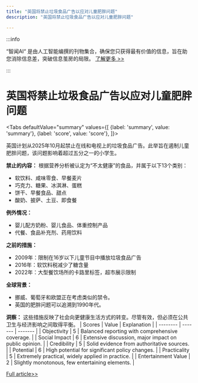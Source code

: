 ```yaml
---
title: "英国将禁止垃圾食品广告以应对儿童肥胖问题"
description: "英国将禁止垃圾食品广告以应对儿童肥胖问题"

---
```



:::info

“智闻AI“ 是由人工智能编撰的刊物集合，确保您只获得最有价值的信息，旨在助您消除信息差，突破信息茧房的局限。  [了解更多 >>](/)

:::

# 英国将禁止垃圾食品广告以应对儿童肥胖问题


<Tabs
	defaultValue="summary"
	values={[
	{label: 'summary', value: 'summary'},
	{label: 'score', value: 'score'},
]}>
<TabItem value="summary">


英国计划从2025年10月起禁止在线和电视上的垃圾食品广告。此举旨在遏制儿童肥胖问题，该问题影响着超过五分之一的小学生。

**禁止的内容：**
根据营养分析被认定为“不太健康”的食品，并属于以下13个类别：
- 软饮料、咸味零食、早餐麦片
- 巧克力、糖果、冰淇淋、蛋糕
- 饼干、早餐食品、甜点
- 酸奶、披萨、土豆、即食餐

**例外情况：**
- 婴儿配方奶粉、婴儿食品、体重控制产品
- 代餐、食品补充剂、药用饮料

**之前的措施：**
- 2009年：限制在16岁以下儿童节目中播放垃圾食品广告
- 2016年：软饮料税减少了糖含量
- 2022年：大型餐饮场所的卡路里标签，超市展示限制

**全球背景：**
- 挪威、葡萄牙和欧盟正在考虑类似的禁令。
- 英国的肥胖问题可以追溯到1990年代。

**洞察：**
这些措施反映了社会向更健康生活方式的转变。尽管有效，但必须在公共卫生与经济影响之间取得平衡。
</TabItem>
<TabItem value="score">
	| Scores     | Value   | Explanation |
	| -------- | ------- | ------- |
	| Objectivity  | 5    | Balanced reporting with comprehensive coverage.    |
	| Social Impact | 6     | Extensive discussion, major impact on public opinion.    |
	| Credibility    | 5    | Solid evidence from authoritative sources.    |
	| Potential    | 6    | High potential for significant policy changes.    |
	| Practicality    | 5    | Extremely practical, widely applied in practice.    |
	| Entertainment Value    | 2    | Slightly monotonous, few entertaining elements.    |
</TabItem>
</Tabs>

[Full article>>](https://www.bbc.com/news/articles/cp3d33l53r9o)
